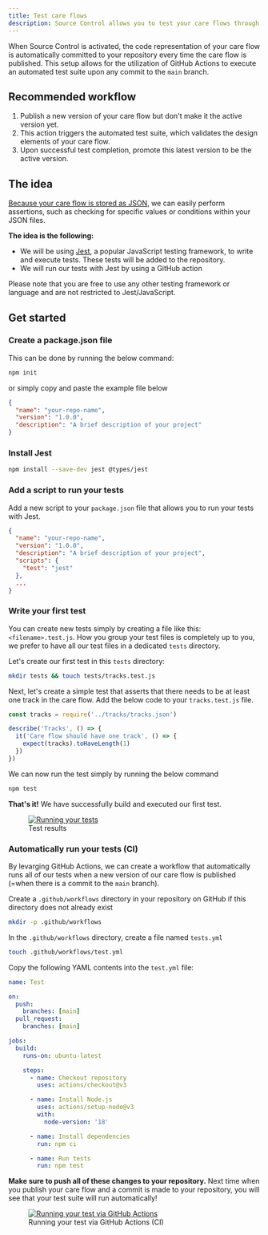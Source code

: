 ```yaml
---
title: Test care flows
description: Source Control allows you to test your care flows through code.
---
```


When Source Control is activated, the code representation of your care flow is automatically committed to your repository every time the care flow is published. This setup allows for the utilization of GitHub Actions to execute an automated test suite upon any commit to the `main` branch.

## Recommended workflow

1. Publish a new version of your care flow but don't make it the active version yet.
2. This action triggers the automated test suite, which validates the design elements of your care flow.
3. Upon successful test completion, promote this latest version to be the active version.

## The idea

[Because your care flow is stored as JSON](/awell-orchestration/docs/source-control/concepts/components), we can easily perform assertions, such as checking for specific values or conditions within your JSON files.

**The idea is the following:**

- We will be using [Jest](https://jestjs.io/), a popular JavaScript testing framework, to write and execute tests. These tests will be added to the repository.
- We will run our tests with Jest by using a GitHub action

Please note that you are free to use any other testing framework or language and are not restricted to Jest/JavaScript.

## Get started

### Create a package.json file

This can be done by running the below command:

```bash
npm init
```

or simply copy and paste the example file below

```json
{
  "name": "your-repo-name",
  "version": "1.0.0",
  "description": "A brief description of your project"
}
```

### Install Jest

```bash
npm install --save-dev jest @types/jest
```

### Add a script to run your tests

Add a new script to your `package.json` file that allows you to run your tests with Jest.

```json
{
  "name": "your-repo-name",
  "version": "1.0.0",
  "description": "A brief description of your project",
  "scripts": {
    "test": "jest"
  },
  ...
}
```

### Write your first test

You can create new tests simply by creating a file like this: `<filename>.test.js`. How you group your test files is completely up to you, we prefer to have all our test files in a dedicated `tests` directory.

Let's create our first test in this `tests` directory:

```bash
mkdir tests && touch tests/tracks.test.js
```

Next, let's create a simple test that asserts that there needs to be at least one track in the care flow. Add the below code to your `tracks.test.js` file.

```javascript
const tracks = require('../tracks/tracks.json')

describe('Tracks', () => {
  it('Care flow should have one track', () => {
    expect(tracks).toHaveLength(1)
  })
})
```

We can now run the test simply by running the below command

```bash
npm test
```

**That's it!** We have successfully build and executed our first test.

<figure className="w-full flex flex-col justify-center text-center">
  <a
    href="https://res.cloudinary.com/da7x4rzl4/image/upload/v1701344746/Developer%20portal/Screenshot_2023-11-30_at_12.45.00.png"
    target="_blank"
    className="custom-link"
  >
    <img
      src="https://res.cloudinary.com/da7x4rzl4/image/upload/v1701344746/Developer%20portal/Screenshot_2023-11-30_at_12.45.00.png"
      alt="Running your tests"
      className="w-full sm:w-10/12 mx-auto rounded-lg"
    />
  </a>
  <figcaption className="dark:text-slate-400 pt-1">Test results</figcaption>
</figure>

### Automatically run your tests (CI)

By levarging GitHub Actions, we can create a workflow that automatically runs all of our tests when a new version of our care flow is published (=when there is a commit to the `main` branch).

Create a `.github/workflows` directory in your repository on GitHub if this directory does not already exist

```bash
mkdir -p .github/workflows
```

In the `.github/workflows` directory, create a file named `tests.yml`

```bash
touch .github/workflows/test.yml
```

Copy the following YAML contents into the `test.yml` file:

```yaml
name: Test

on:
  push:
    branches: [main]
  pull_request:
    branches: [main]

jobs:
  build:
    runs-on: ubuntu-latest

    steps:
      - name: Checkout repository
        uses: actions/checkout@v3

      - name: Install Node.js
        uses: actions/setup-node@v3
        with:
          node-version: '18'

      - name: Install dependencies
        run: npm ci

      - name: Run tests
        run: npm test
```

**Make sure to push all of these changes to your repository.** Next time when you publish your care flow and a commit is made to your repository, you will see that your test suite will run automatically!

<figure className="w-full flex flex-col justify-center text-center">
  <a
    href="https://res.cloudinary.com/da7x4rzl4/image/upload/v1701345643/Developer%20portal/Screenshot_2023-11-29_at_18.47.40.png"
    target="_blank"
    className="custom-link"
  >
    <img
      src="https://res.cloudinary.com/da7x4rzl4/image/upload/v1701345643/Developer%20portal/Screenshot_2023-11-29_at_18.47.40.png"
      alt="Running your test via GitHub Actions"
      className="w-full sm:w-10/12 mx-auto rounded-lg"
    />
  </a>
  <figcaption className="dark:text-slate-400 pt-1">
    Running your test via GitHub Actions (CI)
  </figcaption>
</figure>
